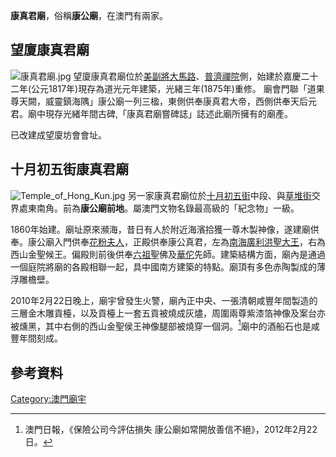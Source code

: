 '''康真君廟'''，俗稱'''康公廟'''，在澳門有兩家。

==望廈康真君廟==
[[File:康真君廟.jpg|thumb]]
望廈康真君廟位於[[美副將大馬路|美副將大馬路]]、[[普濟禪院|普濟禪院]]側，始建於嘉慶二十二年(公元1817年)現存為道光元年建築，光緒三年(1875年)重修。
廟會門聯「道果尊天闕，威靈鎮海隅」康公廟一列三楹，東側供奉康真君大帝，西側供奉天后元君。廟中現存光緒年間古碑,「康真君廟嘗碑誌」誌述此廟所擁有的廟產。

已改建成望廈坊會會址。

==十月初五街康真君廟==
[[File:Temple_of_Hong_Kun.jpg|thumb]]
另一家康真君廟位於[[十月初五街|十月初五街]]中段、與[[草堆街|草堆街]]交界處東南角。前為'''康公廟前地'''。屬澳門文物名錄最高級的「紀念物」一級。

1860年始建。廟址原來瀕海，昔日有人於附近海濱拾獲一尊木製神像，遂建廟供奉。康公廟入門供奉[[花粉夫人|花粉夫人]]，正殿供奉康公真君，左為[[洪聖|南海廣利洪聖大王]]，右為西山金聖候王。偏殿則前後供奉[[六祖|六祖]]聖佛及[[華佗|華佗]]先師。建築結構方面，廟內是通過一個庭院將廟的各殿相聯一起，具中國南方建築的特點。廟頂有多色赤陶製成的薄浮雕檐壁。

2010年2月22日晚上，廟宇曾發生火警，廟內正中央、一張清朝咸豐年間製造的三層金木雕貢檯，以及貢檯上一套五貢被燒成灰燼，周圍兩尊紫漆箔神像及案台亦被燻黑，其中右側的西山金聖侯王神像腿部被燒穿一個洞。<ref>澳門日報，《保險公司今評估損失  康公廟如常開放善信不絕》，2012年2月22日。</ref>廟中的酒船石也是咸豐年間刻成。

==參考資料==
{{reflist}}


{{澳門廟宇}}
[[Category:澳門廟宇|Category:澳門廟宇]]